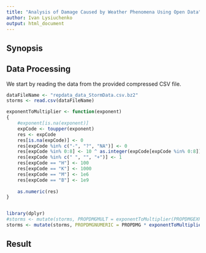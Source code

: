 ```yaml
---
title: "Analysis of Damage Caused by Weather Phenomena Using Open Data"
author: Ivan Lysiuchenko
output: html_document
---
```


## Synopsis

## Data Processing

We start by reading the data from the provided compressed CSV file.

```r
dataFileName <- "repdata_data_StormData.csv.bz2"
storms <- read.csv(dataFileName)
```

```r
exponentToMultiplier <- function(exponent)
{
    #exponent[is.na(exponent)] 
    expCode <- toupper(exponent)
    res <- expCode
    res[is.na(expCode)] <- 0
    res[expCode %in% c("-", "?", "NA")] <- 0
    res[expCode %in% 0:8] <- 10 ^ as.integer(expCode[expCode %in% 0:8])
    res[expCode %in% c(" ", "", "+")] <- 1
    res[expCode == "H"] <- 100
    res[expCode == "K"] <- 1000
    res[expCode == "M"] <- 1e6
    res[expCode == "B"] <- 1e9
    
    as.numeric(res)
}


library(dplyr)
#storms <- mutate(storms, PROPDMGMULT = exponentToMultiplier(PROPDMGEXP), CROPDMGMULT = exponentToMultiplier(CROPDMGEXP))
storms <- mutate(storms, PROPDMGNUMERIC = PROPDMG * exponentToMultiplier(PROPDMGEXP), CROPDMGNUMERIC = CROPDMG * exponentToMultiplier(CROPDMGEXP))
```

## Result

